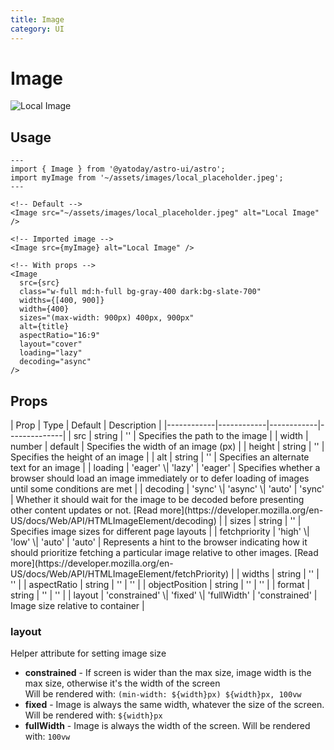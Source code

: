 ```yaml
---
title: Image
category: UI
---
```


# Image


<div className="space-y-12">
  <Demo title="Default">
    <div className="size-72">
      <Image src="~/assets/images/local_placeholder.jpeg" alt="Local Image" />
    </div>
  </Demo>
</div>

## Usage

```astro
---
import { Image } from '@yatoday/astro-ui/astro';
import myImage from '~/assets/images/local_placeholder.jpeg';
---

<!-- Default -->
<Image src="~/assets/images/local_placeholder.jpeg" alt="Local Image" />

<!-- Imported image -->
<Image src={myImage} alt="Local Image" />

<!-- With props -->
<Image
  src={src}
  class="w-full md:h-full bg-gray-400 dark:bg-slate-700"
  widths={[400, 900]}
  width={400}
  sizes="(max-width: 900px) 400px, 900px"
  alt={title}
  aspectRatio="16:9"
  layout="cover"
  loading="lazy"
  decoding="async"
/>
```

## Props

<div className="overflow-x-auto">
  <div className="min-w-xl">
    | Prop | Type | Default | Description | |------------|------------|------------|--------------| | src | string | ''
    | Specifies the path to the image | | width | number | default | Specifies the width of an image (px) | | height |
    string | '' | Specifies the height of an image | | alt | string | '' | Specifies an alternate text for an image | |
    loading | 'eager' \| 'lazy' | 'eager' | Specifies whether a browser should load an image immediately or to defer
    loading of images until some conditions are met | | decoding | 'sync' \| 'async' \| 'auto' | 'sync' | Whether it
    should wait for the image to be decoded before presenting other content updates or not. [Read
    more](https://developer.mozilla.org/en-US/docs/Web/API/HTMLImageElement/decoding) | | sizes | string | '' |
    Specifies image sizes for different page layouts | | fetchpriority | 'high' \| 'low' \| 'auto' | 'auto' | Represents
    a hint to the browser indicating how it should prioritize fetching a particular image relative to other images.
    [Read more](https://developer.mozilla.org/en-US/docs/Web/API/HTMLImageElement/fetchPriority) | | widths | string |
    '' | '' | | aspectRatio | string | '' | '' | | objectPosition | string | '' | '' | | format | string | '' | '' | |
    layout | 'constrained' \| 'fixed' \| 'fullWidth' | 'constrained' | Image size relative to container |
  </div>
</div>

### layout

Helper attribute for setting image size

- **constrained** - If screen is wider than the max size, image width is the max size, otherwise it's the width of the screen <br />Will be rendered with: `(min-width: ${width}px) ${width}px, 100vw`
- **fixed** - Image is always the same width, whatever the size of the screen. Will be rendered with: `${width}px`
- **fullWidth** - Image is always the width of the screen. Will be rendered with: `100vw`
